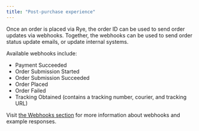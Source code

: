 ```yaml
---
title: "Post-purchase experience"
---
```


Once an order is placed via Rye, the order ID can be used to send order updates via webhooks. Together, the webhooks can be used to send order status update emails, or update internal systems.

Available webhooks include: 

* Payment Succeeded
* Order Submission Started
* Order Submission Succeeded
* Order Placed
* Order Failed
* Tracking Obtained (contains a tracking number, courier, and tracking URL)

Visit [the Webhooks section](/webhook-updates) for more information about webhooks and example responses.
